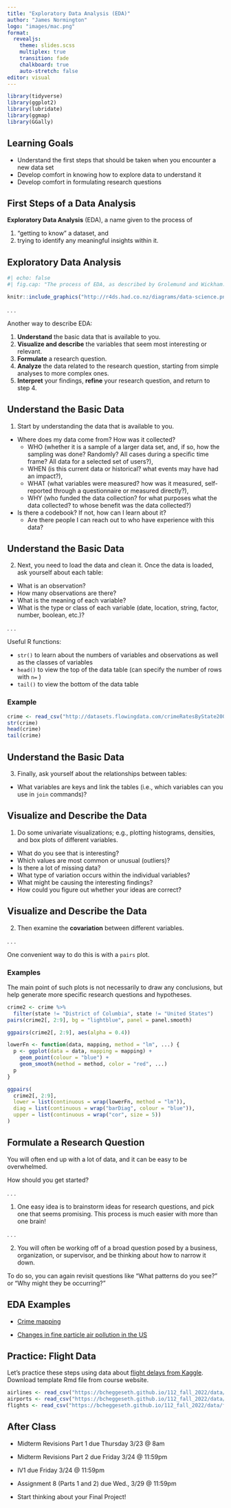 ```yaml
---
title: "Exploratory Data Analysis (EDA)"
author: "James Normington"
logo: "images/mac.png"
format: 
  revealjs:
    theme: slides.scss
    multiplex: true
    transition: fade
    chalkboard: true
    auto-stretch: false
editor: visual
---
```


```r
library(tidyverse)
library(ggplot2)
library(lubridate)
library(ggmap)
library(GGally)
```

## Learning Goals {.unnumbered}

-   Understand the first steps that should be taken when you encounter a new data set
-   Develop comfort in knowing how to explore data to understand it
-   Develop comfort in formulating research questions

## First Steps of a Data Analysis

**Exploratory Data Analysis** (EDA), a name given to the process of

1.  "getting to know" a dataset, and
2.  trying to identify any meaningful insights within it.

## Exploratory Data Analysis {.smaller}

```r
#| echo: false
#| fig.cap: "The process of EDA, as described by Grolemund and Wickham." 

knitr::include_graphics("http://r4ds.had.co.nz/diagrams/data-science.png")
```

. . .

Another way to describe EDA:

1)  **Understand** the basic data that is available to you.
2)  **Visualize and describe** the variables that seem most interesting or relevant.
3)  **Formulate** a research question.
4)  **Analyze** the data related to the research question, starting from simple analyses to more complex ones.
5)  **Interpret** your findings, **refine** your research question, and return to step 4.

## Understand the Basic Data {.smaller}

1.  Start by understanding the data that is available to you.

::: incremental
-   Where does my data come from? How was it collected?
    -   WHO (whether it is a sample of a larger data set, and, if so, how the sampling was done? Randomly? All cases during a specific time frame? All data for a selected set of users?),
    -   WHEN (is this current data or historical? what events may have had an impact?),
    -   WHAT (what variables were measured? how was it measured, self-reported through a questionnaire or measured directly?),
    -   WHY (who funded the data collection? for what purposes what the data collected? to whose benefit was the data collected?)
-   Is there a codebook? If not, how can I learn about it?
    -   Are there people I can reach out to who have experience with this data?
:::

## Understand the Basic Data {.smaller .scrollable}

2.  Next, you need to load the data and clean it. Once the data is loaded, ask yourself about each table:

::: incremental
-   What is an observation?
-   How many observations are there?
-   What is the meaning of each variable?
-   What is the type or class of each variable (date, location, string, factor, number, boolean, etc.)?
:::

. . .

Useful R functions:

-   `str()` to learn about the numbers of variables and observations as well as the classes of variables
-   `head()` to view the top of the data table (can specify the number of rows with `n=` )
-   `tail()` to view the bottom of the data table

### Example

```r
crime <- read_csv("http://datasets.flowingdata.com/crimeRatesByState2005.csv")
str(crime)
head(crime)
tail(crime)
```

## Understand the Basic Data {.smaller}

3.  Finally, ask yourself about the relationships between tables:

::: incremental
-   What variables are keys and link the tables (i.e., which variables can you use in `join` commands)?
:::

## Visualize and Describe the Data {.smaller}

1.  Do some univariate visualizations; e.g., plotting histograms, densities, and box plots of different variables.

::: incremental
-   What do you see that is interesting?
-   Which values are most common or unusual (outliers)?
-   Is there a lot of missing data?
-   What type of variation occurs within the individual variables?
-   What might be causing the interesting findings?
-   How could you figure out whether your ideas are correct?
:::

## Visualize and Describe the Data {.smaller .scrollable}

2.  Then examine the **covariation** between different variables.

. . .

One convenient way to do this is with a `pairs` plot.

### Examples

The main point of such plots is not necessarily to draw any conclusions, but help generate more specific research questions and hypotheses.

```r
crime2 <- crime %>%
  filter(state != "District of Columbia", state != "United States")
pairs(crime2[, 2:9], bg = "lightblue", panel = panel.smooth)
```

```r
ggpairs(crime2[, 2:9], aes(alpha = 0.4))
```

```r
lowerFn <- function(data, mapping, method = "lm", ...) {
  p <- ggplot(data = data, mapping = mapping) +
    geom_point(colour = "blue") +
    geom_smooth(method = method, color = "red", ...)
  p
}

ggpairs(
  crime2[, 2:9],
  lower = list(continuous = wrap(lowerFn, method = "lm")),
  diag = list(continuous = wrap("barDiag", colour = "blue")),
  upper = list(continuous = wrap("cor", size = 5))
)
```

## Formulate a Research Question {.smaller .scrollable}

You will often end up with a lot of data, and it can be easy to be overwhelmed.

How should you get started?

. . .

1.  One easy idea is to brainstorm ideas for research questions, and pick one that seems promising. This process is much easier with more than one brain!

. . .

2.  You will often be working off of a broad question posed by a business, organization, or supervisor, and be thinking about how to narrow it down.

To do so, you can again revisit questions like "What patterns do you see?" or "Why might they be occurring?"

## EDA Examples {.unnumbered}

-   [Crime mapping](https://www.kaggle.com/mircat/violent-crime-mapping)

-   [Changes in fine particle air pollution in the US](https://bookdown.org/rdpeng/exdata/data-analysis-case-study-changes-in-fine-particle-air-pollution-in-the-u-s-.html)

## Practice: Flight Data {.unnumbered}

Let's practice these steps using data about [flight delays from Kaggle](https://www.kaggle.com/usdot/flight-delays). Download template Rmd file from course website.

```r
airlines <- read_csv("https://bcheggeseth.github.io/112_fall_2022/data/airlines.csv")
airports <- read_csv("https://bcheggeseth.github.io/112_fall_2022/data/airports.csv")
flights <- read_csv("https://bcheggeseth.github.io/112_fall_2022/data/flights_jan_jul_sample2.csv")
```

## After Class {.unnumbered}

-   Midterm Revisions Part 1 due Thursday 3/23 @ 8am

-   Midterm Revisions Part 2 due Friday 3/24 @ 11:59pm

-   IV1 due Friday 3/24 @ 11:59pm

-   Assignment 8 (Parts 1 and 2) due Wed., 3/29 @ 11:59pm

-   Start thinking about your Final Project!
